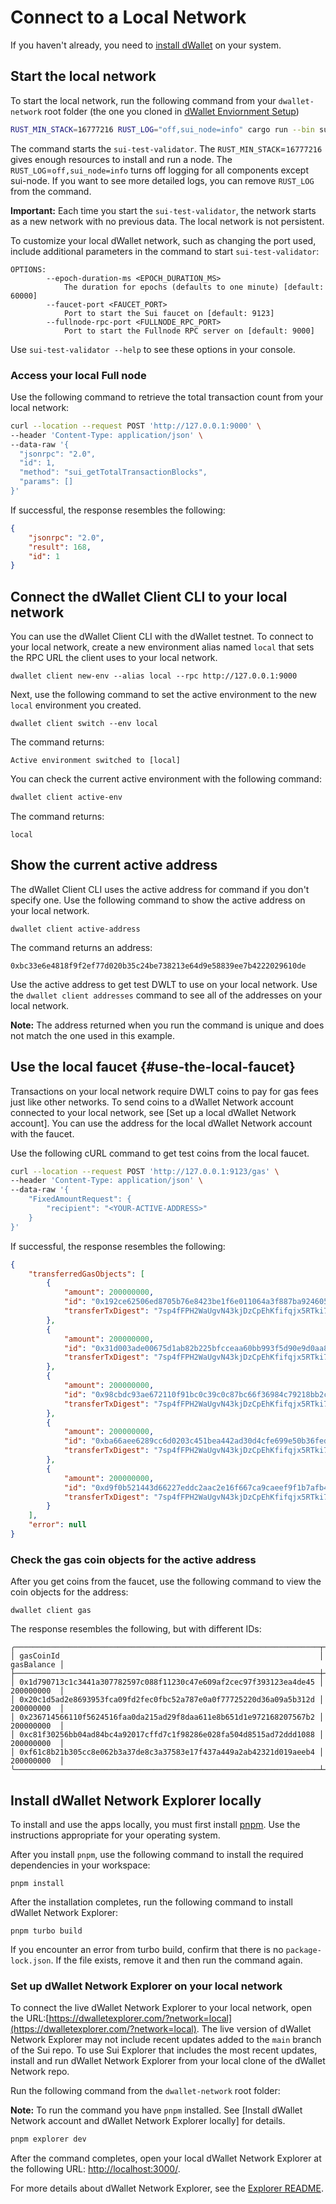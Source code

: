 
# Connect to a Local Network
If you haven't already, you need to [install dWallet](./install-dwallet.mdx) on your system.

## Start the local network

To start the local network, run the following command from your `dwallet-network` root folder (the one you cloned in [dWallet Enviornment Setup](./dwallet-network-environment.mdx))

```bash
RUST_MIN_STACK=16777216 RUST_LOG="off,sui_node=info" cargo run --bin sui-test-validator
```

The command starts the `sui-test-validator`. The `RUST_MIN_STACK`=`16777216` gives enough resources to install and run a node. The `RUST_LOG`=`off,sui_node=info` turns off logging for all components except
sui-node. If you want to see more detailed logs, you can remove `RUST_LOG` from the command.

**Important:** Each time you start the `sui-test-validator`, the network starts as a new network with no previous data. The local network is not persistent.

To customize your local dWallet network, such as changing the port used, include additional parameters in the command to start `sui-test-validator`:

```
OPTIONS:
        --epoch-duration-ms <EPOCH_DURATION_MS>
            The duration for epochs (defaults to one minute) [default: 60000]
        --faucet-port <FAUCET_PORT>
            Port to start the Sui faucet on [default: 9123]
        --fullnode-rpc-port <FULLNODE_RPC_PORT>
            Port to start the Fullnode RPC server on [default: 9000]
```

Use `sui-test-validator --help` to see these options in your console.

### Access your local Full node

Use the following command to retrieve the total transaction count from your local network:

```bash
curl --location --request POST 'http://127.0.0.1:9000' \
--header 'Content-Type: application/json' \
--data-raw '{
  "jsonrpc": "2.0",
  "id": 1,
  "method": "sui_getTotalTransactionBlocks",
  "params": []
}'
```

If successful, the response resembles the following:

```json
{
    "jsonrpc": "2.0",
    "result": 168,
    "id": 1
}
```

## Connect the dWallet Client CLI to your local network

You can use the dWallet Client CLI with the dWallet testnet. To connect to your local network, create a new environment alias named `local` that sets the RPC URL the client uses to your local network.

```shell
dwallet client new-env --alias local --rpc http://127.0.0.1:9000
```

Next, use the following command to set the active environment to the new `local` environment you created.

```
dwallet client switch --env local
```

The command returns:

`Active environment switched to [local]`

You can check the current active environment with the following command:

```bash
dwallet client active-env
```

The command returns:

`local`

## Show the current active address

The dWallet Client CLI uses the active address for command if you don't specify one. Use the following command to show the active address on your local network.

```
dwallet client active-address
```

The command returns an address:

`0xbc33e6e4818f9f2ef77d020b35c24be738213e64d9e58839ee7b4222029610de`

Use the active address to get test DWLT to use on your local network. Use the `dwallet client addresses` command to see all of the addresses on your local network.

**Note:** The address returned when you run the command is unique and does not match the one used in this example.

## Use the local faucet {#use-the-local-faucet}

Transactions on your local network require DWLT coins to pay for gas fees just like other networks. To send coins to a dWallet Network account connected to your local network, see [Set up a local dWallet Network account]. You can use the address for the local dWallet Network account with the faucet.

Use the following cURL command to get test coins from the local faucet.

```bash
curl --location --request POST 'http://127.0.0.1:9123/gas' \
--header 'Content-Type: application/json' \
--data-raw '{
    "FixedAmountRequest": {
        "recipient": "<YOUR-ACTIVE-ADDRESS>"
    }
}'
```

If successful, the response resembles the following:

```json
{
    "transferredGasObjects": [
        {
            "amount": 200000000,
            "id": "0x192ce62506ed8705b76e8423be1f6e011064a3f887ba924605f27a8c83c8c970",
            "transferTxDigest": "7sp4fFPH2WaUgvN43kjDzCpEhKfifqjx5RTki74y8T3E"
        },
        {
            "amount": 200000000,
            "id": "0x31d003ade00675d1ab82b225bfcceaa60bb993f5d90e9d0aa88f81dc24ec14d6",
            "transferTxDigest": "7sp4fFPH2WaUgvN43kjDzCpEhKfifqjx5RTki74y8T3E"
        },
        {
            "amount": 200000000,
            "id": "0x98cbdc93ae672110f91bc0c39c0c87bc66f36984c79218bb2c0bac967260970c",
            "transferTxDigest": "7sp4fFPH2WaUgvN43kjDzCpEhKfifqjx5RTki74y8T3E"
        },
        {
            "amount": 200000000,
            "id": "0xba66aee6289cc6d0203c451bea442ad30d4cfe699e50b36fed0ff3e99ba51529",
            "transferTxDigest": "7sp4fFPH2WaUgvN43kjDzCpEhKfifqjx5RTki74y8T3E"
        },
        {
            "amount": 200000000,
            "id": "0xd9f0b521443d66227eddc2aac2e16f667ca9caeef9f1b7afb4a6c2fc7dcb58d8",
            "transferTxDigest": "7sp4fFPH2WaUgvN43kjDzCpEhKfifqjx5RTki74y8T3E"
        }
    ],
    "error": null
}
```

### Check the gas coin objects for the active address

After you get coins from the faucet, use the following command to view the coin objects for the address:

```shell
dwallet client gas
```

The response resembles the following, but with different IDs:

```shell
╭────────────────────────────────────────────────────────────────────┬────────────╮
│ gasCoinId                                                          │ gasBalance │
├────────────────────────────────────────────────────────────────────┼────────────┤
│ 0x1d790713c1c3441a307782597c088f11230c47e609af2cec97f393123ea4de45 │ 200000000  │
│ 0x20c1d5ad2e8693953fca09fd2fec0fbc52a787e0a0f77725220d36a09a5b312d │ 200000000  │
│ 0x236714566110f5624516faa0da215ad29f8daa611e8b651d1e972168207567b2 │ 200000000  │
│ 0xc81f30256bb04ad84bc4a92017cffd7c1f98286e028fa504d8515ad72ddd1088 │ 200000000  │
│ 0xf61c8b21b305cc8e062b3a37de8c3a37583e17f437a449a2ab42321d019aeeb4 │ 200000000  │
╰────────────────────────────────────────────────────────────────────┴────────────╯
```

## Install dWallet Network Explorer locally

To install and use the apps locally, you must first install [pnpm](https://pnpm.io/installation). Use the instructions appropriate for your operating system.

After you install `pnpm`, use the following command to install the required dependencies in your workspace:

```shell
pnpm install
```

After the installation completes, run the following command to install dWallet Network Explorer:

```shell
pnpm turbo build
```

If you encounter an error from turbo build, confirm that there is no `package-lock.json`. If the file exists, remove it and then run the command again.

### Set up dWallet Network Explorer on your local network

To connect the live dWallet Network Explorer to your local network, open the URL:[https://dwalletexplorer.com/?network=local](https://dwalletexplorer.com/?network=local). The live version of dWallet Network Explorer may not include recent updates added to the `main` branch of the Sui repo. To use Sui Explorer that includes the most recent updates, install and run dWallet Network Explorer from your local clone of the dWallet Network repo.

Run the following command from the `dwallet-network` root folder:

**Note:** To run the command you have `pnpm` installed. See [Install dWallet Network account and dWallet Network Explorer locally] for details.

```bash
pnpm explorer dev
```

After the command completes, open your local dWallet Network Explorer at the following URL: [http://localhost:3000/](http://localhost:3000/).

For more details about dWallet Network Explorer, see the [Explorer README](https://github.com/dwallet-labs/dwallet-network/blob/main/apps/explorer/README.md#set-up).
